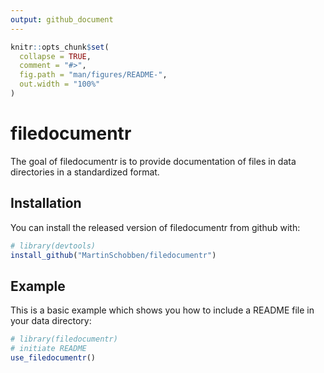 ```yaml
---
output: github_document
---
```


<!-- README.md is generated from README.Rmd. Please edit that file -->

```r
knitr::opts_chunk$set(
  collapse = TRUE,
  comment = "#>",
  fig.path = "man/figures/README-",
  out.width = "100%"
)
```

# filedocumentr

<!-- badges: start -->
<!-- badges: end -->

The goal of filedocumentr is to provide documentation of files in data directories in a standardized format.

## Installation

You can install the released version of filedocumentr from github with:

``` r
# library(devtools)
install_github("MartinSchobben/filedocumentr")
```

## Example

This is a basic example which shows you how to include a README file in your data directory:

```r
# library(filedocumentr)
# initiate README
use_filedocumentr()
```


